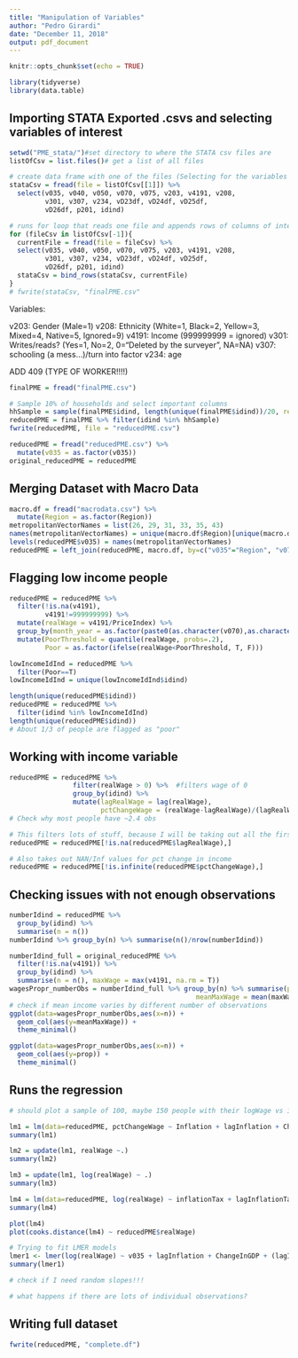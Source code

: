 ```yaml
---
title: "Manipulation of Variables"
author: "Pedro Girardi"
date: "December 11, 2018"
output: pdf_document
---
```


```r
knitr::opts_chunk$set(echo = TRUE)
```

```r
library(tidyverse)
library(data.table)
```

## Importing STATA Exported .csvs and selecting variables of interest

```r
setwd("PME_stata/")#set directory to where the STATA csv files are
listOfCsv = list.files()# get a list of all files

# create data frame with one of the files (Selecting for the variables of interest)
stataCsv = fread(file = listOfCsv[[1]]) %>% 
  select(v035, v040, v050, v070, v075, v203, v4191, v208,
         v301, v307, v234, vD23df, vD24df, vD25df, 
         vD26df, p201, idind) 

# runs for loop that reads one file and appends rows of columns of interest to previous df
for (fileCsv in listOfCsv[-1]){
  currentFile = fread(file = fileCsv) %>% 
  select(v035, v040, v050, v070, v075, v203, v4191, v208,
         v301, v307, v234, vD23df, vD24df, vD25df, 
         vD26df, p201, idind)
  stataCsv = bind_rows(stataCsv, currentFile)
}
# fwrite(stataCsv, "finalPME.csv"
```

Variables:

v203: Gender (Male=1)
v208: Ethnicity (White=1, Black=2, Yellow=3, Mixed=4, Native=5, Ignored=9)
v4191: Income (999999999 = ignored)
v301: Writes/reads? (Yes=1, No=2, 0="Deleted by the surveyer", NA=NA)
v307: schooling (a mess...)/turn into factor
v234: age

ADD 409 (TYPE OF WORKER!!!!)

```r
finalPME = fread("finalPME.csv")

# Sample 10% of households and select important columns
hhSample = sample(finalPME$idind, length(unique(finalPME$idind))/20, replace = F)
reducedPME = finalPME %>% filter(idind %in% hhSample)
fwrite(reducedPME, file = "reducedPME.csv")
```

```r
reducedPME = fread("reducedPME.csv") %>% 
  mutate(v035 = as.factor(v035))
original_reducedPME = reducedPME
```

## Merging Dataset with Macro Data

```r
macro.df = fread("macrodata.csv") %>% 
  mutate(Region = as.factor(Region))
metropolitanVectorNames = list(26, 29, 31, 33, 35, 43)
names(metropolitanVectorNames) = unique(macro.df$Region)[unique(macro.df$Region)!="Brasil"]
levels(reducedPME$v035) = names(metropolitanVectorNames)
reducedPME = left_join(reducedPME, macro.df, by=c("v035"="Region", "v070"="Month", "v075"="Year"))
```

## Flagging low income people

```r
reducedPME = reducedPME %>% 
  filter(!is.na(v4191),
         v4191!=999999999) %>%
  mutate(realWage = v4191/PriceIndex) %>%  
  group_by(month_year = as.factor(paste0(as.character(v070),as.character(v075)))) %>% 
  mutate(PoorThreshold = quantile(realWage, probs=.2), 
         Poor = as.factor(ifelse(realWage<PoorThreshold, T, F)))

lowIncomeIdInd = reducedPME %>% 
  filter(Poor==T)
lowIncomeIdInd = unique(lowIncomeIdInd$idind)

length(unique(reducedPME$idind))
reducedPME = reducedPME %>% 
  filter(idind %in% lowIncomeIdInd)
length(unique(reducedPME$idind))
# About 1/3 of people are flagged as "poor"
```

## Working with income variable

```r
reducedPME = reducedPME %>% 
                filter(realWage > 0) %>%  #filters wage of 0
                group_by(idind) %>%
                mutate(lagRealWage = lag(realWage),
                       pctChangeWage = (realWage-lagRealWage)/(lagRealWage))
# Check why most people have ~2.4 obs
```

```r
# This filters lots of stuff, because I will be taking out all the first observations, and many people only have 1-2 obs
reducedPME = reducedPME[!is.na(reducedPME$lagRealWage),]

# Also takes out NAN/Inf values for pct change in income
reducedPME = reducedPME[!is.infinite(reducedPME$pctChangeWage),]
```

## Checking issues with not enough observations

```r
numberIdind = reducedPME %>% 
  group_by(idind) %>% 
  summarise(n = n())
numberIdind %>% group_by(n) %>% summarise(n()/nrow(numberIdind))

numberIdind_full = original_reducedPME %>% 
  filter(!is.na(v4191)) %>% 
  group_by(idind) %>% 
  summarise(n = n(), maxWage = max(v4191, na.rm = T))
wagesPropr_numberObs = numberIdind_full %>% group_by(n) %>% summarise(prop=n()/nrow(numberIdind_full),
                                               meanMaxWage = mean(maxWage, na.rm = T))
# check if mean income varies by different number of observations
ggplot(data=wagesPropr_numberObs,aes(x=n)) + 
  geom_col(aes(y=meanMaxWage)) +
  theme_minimal()

ggplot(data=wagesPropr_numberObs,aes(x=n)) + 
  geom_col(aes(y=prop)) +
  theme_minimal()
```

## Runs the regression

```r
# should plot a sample of 100, maybe 150 people with their logWage vs inflationTax points 

lm1 = lm(data=reducedPME, pctChangeWage ~ Inflation + lagInflation + ChangeInGDP + v035)
summary(lm1)

lm2 = update(lm1, realWage ~.)
summary(lm2)

lm3 = update(lm1, log(realWage) ~ .)
summary(lm3)

lm4 = lm(data=reducedPME, log(realWage) ~ inflationTax + lagInflationTax + ChangeInGDP + v035)
summary(lm4)

plot(lm4)
plot(cooks.distance(lm4) ~ reducedPME$realWage)
```

```r
# Trying to fit LMER models
lmer1 <- lmer(log(realWage) ~ v035 + lagInflation + ChangeInGDP + (lagInflation | idind), data = reducedPME)
summary(lmer1)

# check if I need random slopes!!!

# what happens if there are lots of individual observations?

```

## Writing full dataset

```r
fwrite(reducedPME, "complete.df")
```


